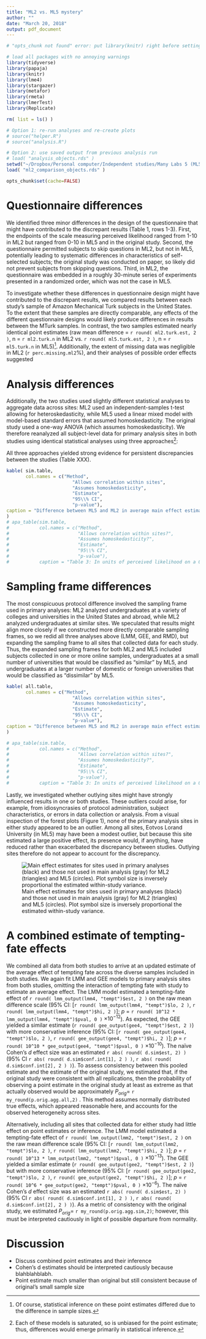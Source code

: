 ```yaml
---
title: "ML2 vs. ML5 mystery"
author: ""
date: "March 20, 2018"
output: pdf_document
---
```


```r
# "opts_chunk not found" error: put library(knitr) right before setting chunk opts

# load all packages with no annoying warnings
library(tidyverse)
library(papaja)
library(knitr)
library(lme4)
library(stargazer)
library(metafor)
library(rmeta)
library(lmerTest)
library(Replicate)

rm( list = ls() )

# Option 1: re-run analyses and re-create plots
# source("helper.R")
# source("analysis.R")

# Option 2: use saved output from previous analysis run
# load( "analysis_objects.rds" )
setwd("~/Dropbox/Personal computer/Independent studies/Many Labs 5 (ML5)/ML5_risen_gilovich/compare_to_ml2")
load( "ml2_comparison_objects.rds" )

opts_chunk$set(cache=FALSE)
```


# Questionnaire differences 

We identified three minor differences in the design of the questionnaire that might have contributed to the discrepant results (Table 1, rows 1-3). First, the endpoints of the scale measuring perceived likelihood ranged from 1-10 in ML2 but ranged from 0-10 in ML5 and in the original study. Second, the questionnaire permitted subjects to skip questions in ML2, but not in ML5, potentially leading to systematic differences in characteristics of self-selected subjects; the original study was conducted on paper, so likely did not prevent subjects from skipping questions. Third, in ML2, the questionnaire was embedded in a roughly 30-minute series of experiments presented in a randomized order, which was not the case in ML5. 

To investigate whether these differences in questionnaire design might have contributed to the discrepant results, we compared results between each study's sample of Amazon Mechanical Turk subjects in the United States. To the extent that these samples are directly comparable, any effects of the different questionnaire designs would likely produce differences in results between the MTurk samples. In contrast, the two samples estimated nearly identical point estimates (raw mean difference = `r round( ml2.turk.est, 2 )`, n = `r ml2.turk.n` in ML2 vs. `r round( ml5.turk.est, 2 )`, n = `r ml5.turk.n` in ML5)^[Of course, statistical inference on these point estimates differed due to the difference in sample sizes.]. Additionally, the extent of missing data was negligible in ML2 (`r perc.missing.ml2`%), and their analyses of possible order effects suggested \textbf{XXX.} 


# Analysis differences

Additionally, the two studies used slightly different statistical analyses to aggregate data across sites: ML2 used an independent-samples t-test allowing for heteroskedasticity, while ML5 used a linear mixed model with model-based standard errors that assumed homoskedasticity. The original study used a one-way ANOVA (which assumes homoskedasticity). We therefore reanalyzed all subject-level data for primary analysis sites in both studies using identical statistical analyses using three approaches^[Each of these models is saturated, so is unbiased for the point estimate; thus, differences would emerge primarily in statistical inference.]:

\begin{enumerate}
\item To reproduce the analysis approach in ML5, we used a linear mixed model (\textbf{LMM}) to regress perceived likelihood on fixed effects of tempting fate, the interaction of tempting fate with study (ML5 vs. ML2), exchangeable random intercepts and slopes by site, and with normal errors. Inference used model-based standard errors, so assumed homoskedasticity.
\item To avoid parametric assumptions\footnote{Although GEE is in general semiparametric rather than nonparametric, here the model is saturated due to the categorical predictors, so is effectively nonparametric.}, we used generalized estimating equations (\textbf{GEE}) with a working independent correlation structure to regress perceived likelihood on tempting fate. Inference used robust standard errors, so made no assumptions about how subjects were correlated within sites or otherwise.
\item{ To reproduce the analysis approach in ML2, we computed raw mean differences (\textbf{RMD}) between tempting-fate conditions for each study separately, ignoring correlation of subjects within sites. We estimated standard errors for each as in the independent-samples Welch $t$-test conducted for ML2. We then tested the null hypothesis that the RMDs reflected the same population difference in both studies using the fact that, under the null: 
$$\frac{ \widehat{\Delta}_{ML2} - \widehat{\Delta}_{ML5}}{ \sqrt{ \widehat{SE}^2_{\widehat{\Delta}_{ML2}} + \widehat{SE}^2_{\widehat{\Delta}_{ML5}} } } \approx N(0,1)$$
where $\widehat{\Delta}_{ML2}$ and $\widehat{\Delta}_{ML5}$ denote the estimated RMDs in ML2 and ML5 respectively.
}
\end{enumerate}

All three approaches yielded strong evidence for persistent discrepancies between the studies (Table XXX).


```r
kable( sim.table, 
       col.names = c("Method",
                        "Allows correlation within sites",
                        "Assumes homoskedasticity",
                        "Estimate",
                        "95\\% CI",
                        "p-value"),
caption = "Difference between ML5 and ML2 in average main effect estimates (as raw mean differences) in primary analysis sites under varying statistical assumptions"
)
# apa_table(sim.table, 
#           col.names = c("Method",
#                         "Allows correlation within sites?",
#                         "Assumes homoskedasticity?",
#                         "Estimate",
#                         "95\\% CI",
#                         "p-value"),
#           caption = "Table 3: In units of perceived likelihood on a 0-10 scale, estimates of the main effect and focus interaction effect in similar university sites and under the RPP protocol (MTurk), as well as estimates of the difference between these estimates. Total n = 3727.")
```

# Sampling frame differences

The most conspicuous protocol difference involved the sampling frame used in primary analyses: ML2 analyzed undergraduates at a variety of colleges and universities in the United States and abroad, while ML2 analyzed undergraduates at similar sites. We speculated that results might align more closely if we constructed more directly comparable sampling frames, so we redid all three analyses above (LMM, GEE, and RMD), but expanding the sampling frame to all sites that collected data for each study. Thus, the expanded sampling frames for both ML2 and ML5 included subjects collected in one or more online samples, undergraduates at a small number of universities that would be classified as "similar" by ML5, and undergraduates at a larger number of domestic or foreign universities that would be classified as "dissimilar" by ML5.

```r
kable( all.table, 
       col.names = c("Method",
                        "Allows correlation within sites",
                        "Assumes homoskedasticity",
                        "Estimate",
                        "95\\% CI",
                        "p-value"),
caption = "Difference between ML5 and ML2 in average main effect estimates (as raw mean differences) in all sites under varying statistical assumptions"
)

# apa_table(sim.table, 
#           col.names = c("Method",
#                         "Allows correlation within sites?",
#                         "Assumes homoskedasticity?",
#                         "Estimate",
#                         "95\\% CI",
#                         "p-value"),
#           caption = "Table 3: In units of perceived likelihood on a 0-10 scale, estimates of the main effect and focus interaction effect in similar university sites and under the RPP protocol (MTurk), as well as estimates of the difference between these estimates. Total n = 3727.")
```

<!-- PUT P-VALS IN TABLES IN SCI NOTATION -->

Lastly, we investigated whether outlying sites might have strongly influenced results in one or both studies. These outliers could arise, for example, from idiosyncrasies of protocol administration, subject characteristics, or errors in data collection or analysis. From a visual inspection of the forest plots (Figure 1), none of the primary analysis sites in either study appeared to be an outlier. Among all sites, Eotvos Lorand University (in ML5) may have been a modest outlier, but because this site estimated a large positive effect, its presence would, if anything, have reduced rather than exacerbated the discrepancy between studies. Outlying sites therefore do not appear to account for the discrepancy.

![Main effect estimates for sites used in primary analyses (black) and those not used in main analysis (gray) for ML2 (triangles) and ML5 (circles). Plot symbol size is inversely proportional the estimated within-study variance.](all_ml2_ml5_forest.png)


# A combined estimate of tempting-fate effects

We combined all data from both studies to arrive at an updated estimate of the average effect of tempting fate across the diverse samples included in both studies. We again fit LMM and GEE models to primary analysis sites from both studies, omitting the interaction of tempting fate with study to estimate an average effect. The LMM model estimated a tempting-fate effect of `r round( lmm_output(lmm4, "tempt")$est, 2 )` on the raw mean difference scale (95% CI: [`r round( lmm_output(lmm4, "tempt")$lo, 2 )`, `r round( lmm_output(lmm4, "tempt")$hi, 2 )`]; $p$ = `r round( 10^12 * lmm_output(lmm4, "tempt")$pval, 0 )` $\times 10^{-12}$). As expected, the GEE yielded a similar estimate (`r round( gee_output(gee4, "tempt")$est, 2 )`) with more conservative inference (95% CI: [`r round( gee_output(gee4, "tempt")$lo, 2 )`, `r round( gee_output(gee4, "tempt")$hi, 2 )`]; $p$ = `r round( 10^10 * gee_output(gee4, "tempt")$pval, 0 )` $\times 10^{-10}$). The naïve Cohen's $d$ effect size was an estimated `r abs( round( d.sim$est, 2) )` (95% CI `r abs( round( d.sim$conf.int[1], 2 ) )`, `r abs( round( d.sim$conf.int[2], 2 ) )`). To assess consistency between this pooled estimate and the estimate of the original study, we estimated that, if the original study were consistent with all replications, then the probability of observing a point estimate in the original study at least as extreme as that actually observed would be approximately $P_{orig}=$ `r my_round(p.orig.agg.all,2)` \textbf{(CITE)}. This method assumes normally distributed true effects, which appeared reasonable here, and accounts for the observed heterogeneity across sites.

Alternatively, including all sites that collected data for either study had little effect on point estimates or inference. The LMM model estimated a tempting-fate effect of `r round( lmm_output(lmm2, "tempt")$est, 2 )` on the raw mean difference scale (95% CI: [`r round( lmm_output(lmm2, "tempt")$lo, 2 )`, `r round( lmm_output(lmm2, "tempt")$hi, 2 )`]; $p$ = `r round( 10^13 * lmm_output(lmm2, "tempt")$pval, 0 )` $\times 10^{-13}$). The GEE yielded a similar estimate (`r round( gee_output(gee2, "tempt")$est, 2 )`) but with more conservative inference (95% CI: [`r round( gee_output(gee2, "tempt")$lo, 2 )`, `r round( gee_output(gee2, "tempt")$hi, 2 )`]; $p$ = `r round( 10^6 * gee_output(gee2, "tempt")$pval, 0 )` $\times 10^{-6}$). The naïve Cohen's $d$ effect size was an estimated `r abs( round( d.sim$est, 2) )` (95% CI `r abs( round( d.sim$conf.int[1], 2 ) )`, `r abs( round( d.sim$conf.int[2], 2 ) )`). As a metric of consistency with the original study, we estimated $P_{orig}=$ `r my_round(p.orig.agg.sim,2)`; however, this must be interpreted cautiously in light of possible departure from normality.

# Discussion

* Discuss combined point estimates and their inference
* Cohen's d estimates should be interpreted cautiously because blahblahblabh. 
* Point estimate much smaller than original but still consistent because of original's small sample size



